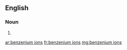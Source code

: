 ==English==

===Noun===
{{head|en|plural|head=[[benzenium]] [[ions]]}}

# {{plural of|benzenium ion|lang=en}}

[[ar:benzenium ions]]
[[fr:benzenium ions]]
[[mg:benzenium ions]]